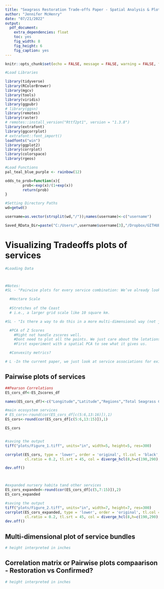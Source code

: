```yaml
---
title: "Seagrass Restoration Trade-offs Paper - Spatial Analysis & Plotting"
author: "Jennifer McHenry"
date: "07/21/2022"
output: 
  pdf_document:
    extra_dependencies: float 
    toc: yes
    fig_width: 8
    fig_height: 6
    fig_caption: yes
---
```



```r
knitr::opts_chunk$set(echo = FALSE, message = FALSE, warning = FALSE, fig.pos = "H", out.extra = "")

#Load Libraries

library(tidyverse)
library(RColorBrewer)
library(mgcv)
library(tools)
library(viridis)
library(ggpubr)
# library(ggsn)
library(remotes)
library(raster)
# remotes::install_version("Rttf2pt1", version = "1.3.8")
library(extrafont)
library(ggcorrplot)
# extrafont::font_import() 
loadfonts("win")
library(ggplot2)
library(corrplot)
library(colorspace)
library(rgeos)

#Load Functions 
pal_teal_blue_purple <- rainbow(12)

odds_to_prob=function(x){
        prob<-exp(x)/(1+exp(x))
        return(prob)
}

#Setting Directory Paths
wd=getwd()

username=as.vector(strsplit(wd,"/"));names(username)<-c("username")

Saved_RData_Dir=paste("C:/Users/",username$username[3],"/Dropbox/GITHUB/Disseratation/",sep="")
```

# Visualizing Tradeoffs  plots of services 
```r

#Loading Data



#Notes:
#SL - "Pairwise plots for every service combination: We’ve already looked at correlations, but these plots could allow us to look at the shape of the relationship and see whether there are opportunities for service “win-wins” even for negatively associated services (e.g. coastal protection and blue carbon)"

  #Hectare Scale
  
  #Stretches of the Coast
  # i.e., a larger grid scale like 10 square km.

#SL - "Is there a way to do this in a more multi-dimensional way (not just pairwise)....that’s essentially what figure 2 (or Fig 3.2) does by counting up service hotspots, so maybe there isn’t a new angle" 

  #PCA of Z Scores
    #Might not handle zscores well. 
    #Dont need to plot all the points. We just care about the lotations and the loadings. 
    #First experiment with a spatial PCA to see what it gives us. 

  #Convexity metrics? 

# L -In the current paper, we just look at service associations for existing seagrass beds….we could look at the restoration areas and see if different patterns emerge?

```

## Pairwise plots of services 
```r
##Pearson Correlations 
ES_cors_df<-ES_Zscores_df

names(ES_cors_df)<-c("Longitude","Latitude","Regions","Total Seagrass Cover","Biodiversity","Nursery Habitat","Gray Snapper","Lane Snapper","White Grunt","Spotted Seatrout","Sheepshead","Pink Shrimp","Blue Carbon","Recreation","Coastal Protection","Coastal Population")

#main ecosystem services
# ES_cors<-round(cor(ES_cors_df[c(5:6,13:16)]),1)
ES_cors<-round(cor(ES_cors_df[c(5:6,13:15)]),1)

ES_cors


#saving the output
tiff("plots/Figure_1.tiff", units="in", width=5, height=5, res=300)

corrplot(ES_cors, type = 'lower', order = 'original', tl.col = 'black',
         cl.ratio = 0.2, tl.srt = 45, col = diverge_hcl(8,h=c(190,290),l=c(40,95)),addCoef.col = 'black',diag=FALSE)

dev.off()



#expanded nursery habita tand other services
ES_cors_expanded<-round(cor(ES_cors_df[c(5,7:15)]),2)
ES_cors_expanded

#saving the output
tiff("plots/Figure_2.tiff", units="in", width=7, height=7, res=300)
corrplot(ES_cors_expanded, type = 'lower', order = 'original', tl.col = 'black',
         cl.ratio = 0.2, tl.srt = 45, col = diverge_hcl(8,h=c(190,290),l=c(40,95)),addCoef.col = 'black',diag=FALSE)
dev.off()

```

## Multi-dimensional plot of service bundles 
```r
# height interpreted in inches
```

## Correlation matrix or Pairwise plots compaarison - Restoration vs Confirmed? 
```r
# height interpreted in inches
```



